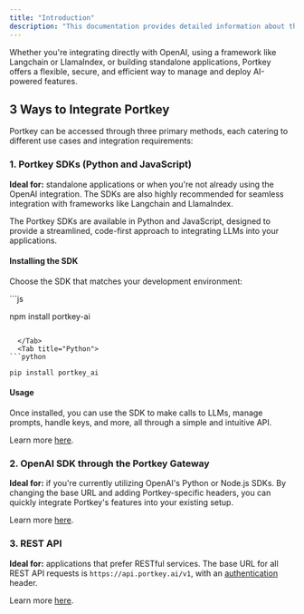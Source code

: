 ```yaml
---
title: "Introduction"
description: "This documentation provides detailed information about the various ways you can access and interact with Portkey - **a robust AI gateway** designed to simplify and enhance your experience with Large Language Models (LLMs) like OpenAI's GPT models. "
---
```


Whether you're integrating directly with OpenAI, using a framework like Langchain or LlamaIndex, or building standalone applications, Portkey offers a flexible, secure, and efficient way to manage and deploy AI-powered features.

## 3 Ways to Integrate Portkey

Portkey can be accessed through three primary methods, each catering to different use cases and integration requirements:

### 1\. Portkey SDKs (Python and JavaScript)

**Ideal for:** standalone applications or when you're not already using the OpenAI integration. The SDKs are also highly recommended for seamless integration with frameworks like Langchain and LlamaIndex.

The Portkey SDKs are available in Python and JavaScript, designed to provide a streamlined, code-first approach to integrating LLMs into your applications.

#### Installing the SDK

Choose the SDK that matches your development environment:

<Tabs>
  <Tab title="NodeJS">
```js

npm install portkey-ai
```

  </Tab>
  <Tab title="Python">
```python

pip install portkey_ai
```
  </Tab>
</Tabs>

#### Usage

Once installed, you can use the SDK to make calls to LLMs, manage prompts, handle keys, and more, all through a simple and intuitive API.

Learn more [here](/docs/api-reference/portkey-sdk-client).

### 2\. OpenAI SDK through the Portkey Gateway

**Ideal for:** if you're currently utilizing OpenAI's Python or Node.js SDKs. By changing the base URL and adding Portkey-specific headers, you can quickly integrate Portkey's features into your existing setup.

Learn more [here](/docs/integrations/llms/openai).

### 3\. REST API

**Ideal for:** applications that prefer RESTful services. The base URL for all REST API requests is `https://api.portkey.ai/v1`, with an [authentication](/docs/api-reference/authentication) header.

Learn more [here](/docs/provider-endpoints/chat).
